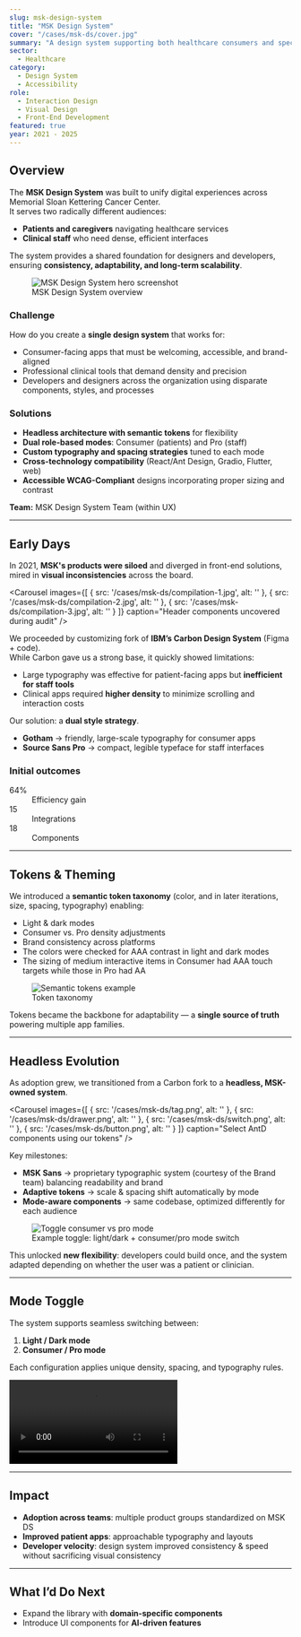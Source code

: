 ```yaml
---
slug: msk-design-system
title: "MSK Design System"
cover: "/cases/msk-ds/cover.jpg"
summary: "A design system supporting both healthcare consumers and specialized clinical staff, adaptable with role-based modes."
sector:
  - Healthcare
category: 
  - Design System
  - Accessibility
role:
  - Interaction Design
  - Visual Design
  - Front-End Development
featured: true
year: 2021 - 2025
---
```


## Overview

The **MSK Design System** was built to unify digital experiences across Memorial Sloan Kettering Cancer Center.  
It serves two radically different audiences:

- **Patients and caregivers** navigating healthcare services  
- **Clinical staff** who need dense, efficient interfaces  

The system provides a shared foundation for designers and developers, ensuring **consistency, adaptability, and long-term scalability**.

<figure>
  <img src="/cases/msk-ds/desktop.png" alt="MSK Design System hero screenshot" />
  <figcaption>MSK Design System overview</figcaption>
</figure>


### Challenge

How do you create a **single design system** that works for:

- Consumer-facing apps that must be welcoming, accessible, and brand-aligned  
- Professional clinical tools that demand density and precision
- Developers and designers across the organization using disparate components, styles, and processes


### Solutions

- **Headless architecture with semantic tokens** for flexibility  
- **Dual role-based modes**: Consumer (patients) and Pro (staff)  
- **Custom typography and spacing strategies** tuned to each mode  
- **Cross-technology compatibility** (React/Ant Design, Gradio, Flutter, web)
- **Accessible WCAG-Compliant** designs incorporating proper sizing and contrast

**Team:** MSK Design System Team (within UX)

---

## Early Days

In 2021, **MSK's products were siloed** and diverged in front-end solutions, mired in **visual inconsistencies** across the board.

<Carousel
  images={[
        {
      src: '/cases/msk-ds/compilation-1.jpg',
      alt: ''
    },
            {
      src: '/cases/msk-ds/compilation-2.jpg',
      alt: ''
    },
            {
      src: '/cases/msk-ds/compilation-3.jpg',
      alt: ''
    }
  ]}
  caption="Header components uncovered during audit"
/>

We proceeded by customizing fork of **IBM’s Carbon Design System** (Figma + code).  
While Carbon gave us a strong base, it quickly showed limitations:

- Large typography was effective for patient-facing apps but **inefficient for staff tools**  
- Clinical apps required **higher density** to minimize scrolling and interaction costs  

Our solution: a **dual style strategy**.

- **Gotham** → friendly, large-scale typography for consumer apps  
- **Source Sans Pro** → compact, legible typeface for staff interfaces  

### Initial outcomes
<div className="mt-10 rounded-[32px] bg-white/55 px-6 py-8 shadow-inner shadow-[#1f7a730d] ring-1 ring-white/40 backdrop-blur">
  <dl className="grid gap-6 text-center text-sm text-fg/70 sm:grid-cols-3">
    <div className="flex flex-col items-center gap-1">
      <dt className="text-lg font-semibold text-fg">64%</dt>
      <dd className="font-medium uppercase tracking-[0.25em] text-fg/60">Efficiency gain</dd>
    </div>
    <div className="flex flex-col items-center gap-1">
      <dt className="text-lg font-semibold text-fg">15</dt>
      <dd className="font-medium uppercase tracking-[0.25em] text-fg/60">Integrations</dd>
    </div>
    <div className="flex flex-col items-center gap-1">
      <dt className="text-lg font-semibold text-fg">18</dt>
      <dd className="font-medium uppercase tracking-[0.25em] text-fg/60">Components</dd>
    </div>
  </dl>
</div>
<Carousel
  images={[
    {
      src: '/cases/msk-ds/use-1.png',
      alt: ''
    },
    {
      src: '/cases/msk-ds/use-2.png',
      alt: ''
    },
    {
      src: '/cases/msk-ds/use-3.png',
      alt: ''
    },
        {
      src: '/cases/msk-ds/use-4.png',
      alt: ''
    },
        {
      src: '/cases/msk-ds/use-5.png',
      alt: ''
    },
        {
      src: '/cases/msk-ds/use-6.png',
      alt: ''
    }
  ]}
  caption="Selected implementations across the org"
/>



---

## Tokens & Theming

We introduced a **semantic token taxonomy** (color, and in later iterations, size, spacing, typography) enabling:

- Light & dark modes  
- Consumer vs. Pro density adjustments  
- Brand consistency across platforms  
- The colors were checked for AAA contrast in light and dark modes
- The sizing of medium interactive items in Consumer had AAA touch targets while those in Pro had AA

<figure>
  <img src="/cases/msk-ds/tokens.png" alt="Semantic tokens example" />
  <figcaption>Token taxonomy</figcaption>
</figure>



Tokens became the backbone for adaptability — a **single source of truth** powering multiple app families.

---

## Headless Evolution

As adoption grew, we transitioned from a Carbon fork to a **headless, MSK-owned system**.  

<Carousel
  images={[
    {
      src: '/cases/msk-ds/tag.png',
      alt: ''
    },
    {
      src: '/cases/msk-ds/drawer.png',
      alt: ''
    },
    {
      src: '/cases/msk-ds/switch.png',
      alt: ''
    },
        {
      src: '/cases/msk-ds/button.png',
      alt: ''
    }
  ]}
  caption="Select AntD components using our tokens"
/>

Key milestones:

- **MSK Sans** → proprietary typographic system (courtesy of the Brand team) balancing readability and brand  
- **Adaptive tokens** → scale & spacing shift automatically by mode  
- **Mode-aware components** → same codebase, optimized differently for each audience  

<figure>
  <img src="/cases/msk-ds/modes.png" alt="Toggle consumer vs pro mode" />
  <figcaption>Example toggle: light/dark + consumer/pro mode switch</figcaption>
</figure>

This unlocked **new flexibility**: developers could build once, and the system adapted depending on whether the user was a patient or clinician.

---

## Mode Toggle

The system supports seamless switching between:

1. **Light / Dark mode**  
2. **Consumer / Pro mode**

Each configuration applies unique density, spacing, and typography rules.

<video
  src="/cases/msk-ds/mode-toggle.mov"
  autoPlay
  loop
  controls
  playsInline
  className="rounded-xl shadow"
/>

---

## Impact

- **Adoption across teams**: multiple product groups standardized on MSK DS  
- **Improved patient apps**: approachable typography and layouts  
- **Developer velocity**: design system improved consistency & speed without sacrificing visual consistency

---

## What I’d Do Next

- Expand the library with **domain-specific components**  
- Introduce UI components for **AI-driven features**
